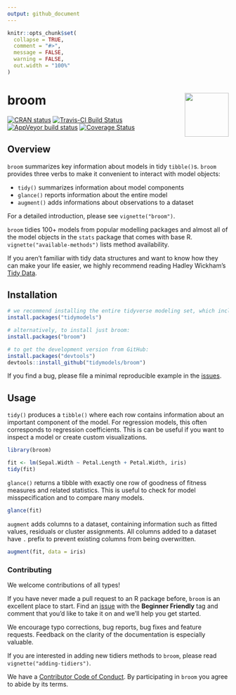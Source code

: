 ```yaml
---
output: github_document
---
```


<!-- README.md is generated from README.Rmd. Please edit that file -->

```r
knitr::opts_chunk$set(
  collapse = TRUE,
  comment = "#>",
  message = FALSE,
  warning = FALSE,
  out.width = "100%"
)
```

# broom  <img src="man/figures/logo.png" align="right" width="100" />

[![CRAN status](https://www.r-pkg.org/badges/version/broom)](https://cran.r-project.org/package=broom)
[![Travis-CI Build Status](https://travis-ci.org/tidymodels/broom.svg?branch=master)](https://travis-ci.org/tidymodels/broom)
[![AppVeyor build status](https://ci.appveyor.com/api/projects/status/github/tidymodels/broom?branch=master&svg=true)](https://ci.appveyor.com/project/tidymodels/broom)
[![Coverage Status](https://img.shields.io/codecov/c/github/tidymodels/broom/master.svg)](https://codecov.io/github/tidymodels/broom?branch=master)

## Overview

`broom` summarizes key information about models in tidy `tibble()`s. `broom` provides three verbs to make it convenient to interact with model objects:

- `tidy()` summarizes information about model components
- `glance()` reports information about the entire model
- `augment()` adds informations about observations to a dataset

For a detailed introduction, please see `vignette("broom")`.

`broom` tidies 100+ models from popular modelling packages and almost all of the model objects in the `stats` package that comes with base R. `vignette("available-methods")` lists method availability.

If you aren't familiar with tidy data structures and want to know how they can make your life easier, we highly recommend reading Hadley Wickham's [Tidy Data](http://www.jstatsoft.org/v59/i10).

## Installation

```r
# we recommend installing the entire tidyverse modeling set, which includes broom:
install.packages("tidymodels")

# alternatively, to install just broom:
install.packages("broom")

# to get the development version from GitHub:
install.packages("devtools")
devtools::install_github("tidymodels/broom")
```

If you find a bug, please file a minimal reproducible example in the [issues](https://github.com/tidymodels/broom/issues).

## Usage

`tidy()` produces a `tibble()` where each row contains information about an important component of the model. For regression models, this often corresponds to regression coefficients. This is can be useful if you want to inspect a model or create custom visualizations.

```r
library(broom)

fit <- lm(Sepal.Width ~ Petal.Length + Petal.Width, iris)
tidy(fit)
```

`glance()` returns a tibble with exactly one row of goodness of fitness measures and related statistics. This is useful to check for model misspecification and to compare many models.

```r
glance(fit)
```

`augment` adds columns to a dataset, containing information such as fitted values, residuals or cluster assignments. All columns added to a dataset have `.` prefix to prevent existing columns from being overwritten.

```r
augment(fit, data = iris)
```

### Contributing

We welcome contributions of all types!

If you have never made a pull request to an R package before, `broom` is an excellent place to start. Find an [issue](https://github.com/tidymodels/broom/issues/) with the **Beginner Friendly** tag and comment that you'd like to take it on and we'll help you get started.

We encourage typo corrections, bug reports, bug fixes and feature requests. Feedback on the clarity of the documentation is especially valuable.

If you are interested in adding new tidiers methods to `broom`, please read `vignette("adding-tidiers")`.

We have a [Contributor Code of Conduct](https://github.com/tidymodels/broom/blob/master/.github/CODE_OF_CONDUCT.md). By participating in `broom` you agree to abide by its terms.
